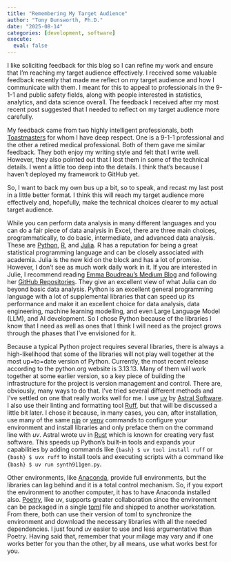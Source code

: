 ```yaml
---
title: "Remembering My Target Audience"
author: "Tony Dunsworth, Ph.D."
date: "2025-08-14"
categories: [development, software]
execute: 
  eval: false
---
```


I like soliciting feedback for this blog so I can refine my work and ensure that I'm reaching my target audience effectively. I received some valuable feedback recently that made me reflect on my target audience and how I communicate with them. I meant for this to appeal to professionals in the 9-1-1 and public safety fields, along with people interested in statistics, analytics, and data science overall. The feedback I received after my most recent post suggested that I needed to reflect on my target audience more carefully.

My feedback came from two highly intelligent professionals, both [Toastmasters](https://www.toastmasters.org) for whom I have deep respect. One is a 9-1-1 professional and the other a retired medical professional. Both of them gave me similar feedback. They both enjoy my writing style and felt that I write well. However, they also pointed out that I lost them in some of the technical details. I went a little too deep into the details. I think that's because I haven't deployed my framework to GitHub yet.

So, I want to back my own bus up a bit, so to speak, and recast my last post in a little better format. I think this will reach my target audience more effectively and, hopefully, make the technical choices clearer to my actual target audience.

While you can perform data analysis in many different languages and you can do a fair piece of data analysis in Excel, there are three main choices, programmatically, to do basic, intermediate, and advanced data analysis. These are [Python](https://www.python.org), [R](https://cran.r-project.org/), and [Julia](https://julialang.org/). R has a reputation for being a great statistical programming language and can be closely associated with academia. Julia is the new kid on the block and has a lot of promise. However, I don't see as much work daily work in it. If you are interested in Julie, I recommend reading [Emma Boudreau's Medium Blog](https://medium.com/@emmacode) and following her [GitHub Repositories](https://github.com/emmaccode). They give an excellent view of what Julia can do beyond basic data analysis. Python is an excellent general programming language with a lot of supplemental libraries that can speed up its performance and make it an excellent choice for data analysis, data engineering, machine learning modelling, and even Large Language Model (LLM), and AI development. So I chose Python because of the libraries I know that I need as well as ones that I think I will need as the project grows through the phases that I've envisioned for it.

Because a typical Python project requires several libraries, there is always a high-likelihood that some of the libraries will not play well together at the most up=to=date version of Python. Currently, the most recent release according to the python.org website is 3.13.13. Many of them will work together at some earlier version, so a key piece of building the infrastructure for the project is version management and control. There are, obviously, many ways to do that. I've tried several different methods and I've settled on one that really works well for me. I use [uv](https://docs.astral.sh/uv/) by [Astral Software](https://astral.sh/). I also use their linting and formatting tool [Ruff](https://docs.astral.sh/ruff/), but that will be discussed a little bit later. I chose it because, in many cases, you can, after installation, use many of the same [pip](https://pypi.org/project/pip/) or [venv](https://docs.python.org/3.11/library/venv.html) commands to configure your environment and install libraries and only preface them on the command line with *uv*. Astral wrote uv in [Rust](https://www.rust-lang.org/) which is known for creating very fast software. This speeds up Python's built-in tools and expands your capabilities by adding commands like `{bash} $ uv tool install ruff` or `{bash} $ uvx ruff` to install tools and executing scripts with a command like `{bash} $ uv run synth911gen.py`. 

Other environments, like [Anaconda](https://anaconda.com), provide full environments, but the libraries can lag behind and it is a total control mechanism. So, if you export the environment to another computer, it has to have Anaconda installed also. [Poetry](https://python-poetry.org/), like uv, supports greater collaboration since the environment can be packaged in a single [toml](https://toml.io/en/) file and shipped to another workstation. From there, both can use their version of toml to synchronize the environment and download the necessary libraries with all the needed dependencies. I just found uv easier to use and less argumentative than Poetry. Having said that, remember that your milage may vary and if one works better for you than the other, by all means, use what works best for you.   